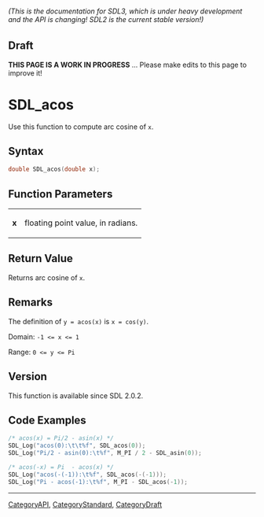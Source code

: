 ====== (This is the documentation for SDL3, which is under heavy development and the API is changing! SDL2 is the current stable version!) ======

== Draft ==

'''THIS PAGE IS A WORK IN PROGRESS''' ... Please make edits to this page to improve it!



<!-- #*^*^*^*^*See https://wiki.libsdl.org/SGFunctions for details on editing this page*^*^*^*^* -->
= SDL_acos =

Use this function to compute arc cosine of <code>x</code>.

== Syntax ==

<syntaxhighlight lang='c'>
double SDL_acos(double x);
</syntaxhighlight>

== Function Parameters ==

{|
|'''x'''
|floating point value, in radians.
|}

== Return Value ==

Returns arc cosine of <code>x</code>.

== Remarks ==

The definition of <code>y = acos(x)</code> is <code>x = cos(y)</code>.

Domain: <code>-1 <= x <= 1</code>

Range: <code>0 <= y <= Pi</code>

== Version ==

This function is available since SDL 2.0.2.

== Code Examples ==

<syntaxhighlight lang='c++'>
/* acos(x) = Pi/2 - asin(x) */
SDL_Log("acos(0):\t\t%f", SDL_acos(0));
SDL_Log("Pi/2 - asin(0):\t%f", M_PI / 2 - SDL_asin(0));

/* acos(-x) = Pi  - acos(x) */
SDL_Log("acos(-(-1)):\t%f", SDL_acos(-(-1)));
SDL_Log("Pi - acos(-1):\t%f", M_PI - SDL_acos(-1));
</syntaxhighlight>

----
[[CategoryAPI]], [[CategoryStandard]], [[CategoryDraft]]



